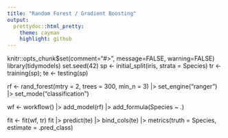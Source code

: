```yaml
---
title: "Random Forest / Gradient Boosting"
output:
  prettydoc::html_pretty:
    theme: cayman
    highlight: github
---
```

knitr::opts_chunk$set(comment="#>", message=FALSE, warning=FALSE)
library(tidymodels)
set.seed(42)
sp <- initial_split(iris, strata = Species)
tr <- training(sp); te <- testing(sp)

rf <- rand_forest(mtry = 2, trees = 300, min_n = 3) |>
  set_engine("ranger") |>
  set_mode("classification")

wf <- workflow() |>
  add_model(rf) |>
  add_formula(Species ~ .)

fit <- fit(wf, tr)
fit |>
  predict(te) |>
  bind_cols(te) |>
  metrics(truth = Species, estimate = .pred_class)
